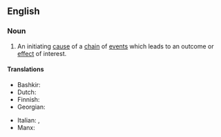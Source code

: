 ==English==

===Noun===
{{en-noun}}

# {{lb|en|idiomatic}} An initiating [[cause]] of a [[chain]] of [[event]]s which leads to an outcome or [[effect]] of interest.

====Translations====
{{trans-top|initiating cause}}
* Bashkir: {{t|ba|төп сәбәп|tr=tӧp säbäp|sc=Cyrl}}
* Dutch: {{t|nl|grondoorzaak|f}}
* Finnish: {{t|fi|[[pohjimmainen]] [[syy]]}}
* Georgian: {{t|ka|ძირეული მიზეზი}}
{{trans-mid}}
* Italian: {{t|it|causa scatenante|f}}, {{t|it|causa ultima|f}}
* Manx: {{t|gv|ard-oyr|m}}
{{trans-bottom}}